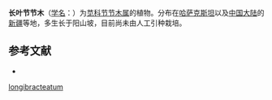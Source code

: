 {{Speciesbox
| name = 长叶节节木
| status = 
| status_system = 
| image = 
| genus = Arthrophytum
| species = longibracteatum
| authority = Korov.
}}

'''长叶节节木'''（[[学名|学名]]：{{lang|la|''Arthrophytum longibracteatum''}}）为[[苋科|苋科]][[节节木属|节节木属]]的植物。分布在[[哈萨克斯坦|哈萨克斯坦]]以及[[中国大陆|中国大陆]]的[[新疆|新疆]]等地，多生长于阳山坡，目前尚未由人工引种栽培。

== 参考文献 ==
<div class="references-small">
* {{cite web| url =http://www.bioinfo.cn/db05/KmzwSpecies.php?action=view&id=3416| title =长叶节节木| work =《中国高等植物数据库全库》| publisher =中国科学院微生物研究所| author =昆明植物研究所| accessdate =2009-02-24| deadurl =yes| archiveurl =https://web.archive.org/web/20160305094458/http://www.bioinfo.cn/db05/KmzwSpecies.php?action=view&id=3416| archivedate =2016-03-05}}
</div>
{{Taxonbar|from=Q15227679}}

{{DEFAULTSORT:Arthrophytum longibracteatum}}
[[Category:节节木属|longibracteatum]]


{{Amaranthaceae-stub}}